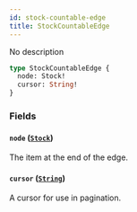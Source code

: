 ```yaml
---
id: stock-countable-edge
title: StockCountableEdge
---
```



No description

```graphql
type StockCountableEdge {
  node: Stock!
  cursor: String!
}
```


### Fields

#### `node` ([`Stock`](../../../developer/api-reference/objects/stock))

The item at the end of the edge.


#### `cursor` ([`String`](../../../developer/api-reference/scalars/string))

A cursor for use in pagination.




